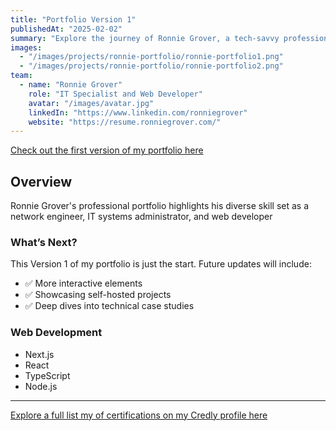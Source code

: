 ```yaml
---
title: "Portfolio Version 1"
publishedAt: "2025-02-02"
summary: "Explore the journey of Ronnie Grover, a tech-savvy professional with over a decade of experience in IT, networking, and web development. Dive into his portfolio and see how creativity meets technical expertise."
images:
  - "/images/projects/ronnie-portfolio/ronnie-portfolio1.png"
  - "/images/projects/ronnie-portfolio/ronnie-portfolio2.png"
team:
  - name: "Ronnie Grover"
    role: "IT Specialist and Web Developer"
    avatar: "/images/avatar.jpg"
    linkedIn: "https://www.linkedin.com/ronniegrover"
    website: "https://resume.ronniegrover.com/"
---
```


<a href="https://resume.ronniegrover.com/" target="_blank" rel="noopener noreferrer">
   Check out the first version of my portfolio here
</a>

## Overview

Ronnie Grover's professional portfolio highlights his diverse skill set as a network engineer, IT systems administrator, and web developer


### What’s Next?
This Version 1 of my portfolio is just the start. Future updates will include:
- ✅ More interactive elements
- ✅ Showcasing self-hosted projects
- ✅ Deep dives into technical case studies


### Web Development
- Next.js
- React
- TypeScript
- Node.js


---

<a href="https://www.credly.com/users/ronniegrover" target="_blank" rel="noopener noreferrer">
  Explore a full list my of certifications on my Credly profile here
</a>